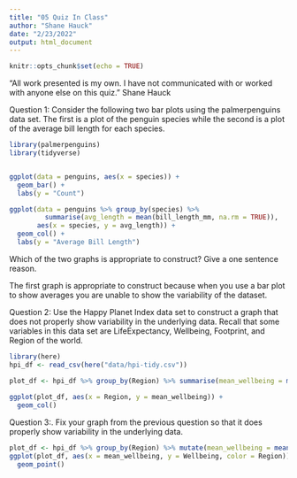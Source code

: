 ```yaml
---
title: "05 Quiz In Class"
author: "Shane Hauck"
date: "2/23/2022"
output: html_document
---
```


```r
knitr::opts_chunk$set(echo = TRUE)
```

“All work presented is my own. I have not communicated with or worked with anyone else on this quiz.”
Shane Hauck

Question 1: Consider the following two bar plots using the palmerpenguins data set. The first is a plot of the penguin species while the second is a plot of the average bill length for each species.

```r
library(palmerpenguins)
library(tidyverse)


ggplot(data = penguins, aes(x = species)) +
  geom_bar() +
  labs(y = "Count")

ggplot(data = penguins %>% group_by(species) %>%
         summarise(avg_length = mean(bill_length_mm, na.rm = TRUE)), 
       aes(x = species, y = avg_length)) +
  geom_col() +
  labs(y = "Average Bill Length")
```

Which of the two graphs is appropriate to construct? Give a one sentence reason.

The first graph is appropriate to construct because when you use a bar plot to show averages you are unable to show the variability of the dataset.



Question 2: Use the Happy Planet Index data set to construct a graph that does not properly show variability in the underlying data. Recall that some variables in this data set are LifeExpectancy, Wellbeing, Footprint, and Region of the world.

```r
library(here)
hpi_df <- read_csv(here("data/hpi-tidy.csv"))

plot_df <- hpi_df %>% group_by(Region) %>% summarise(mean_wellbeing = mean(Wellbeing))
  
ggplot(plot_df, aes(x = Region, y = mean_wellbeing)) +
  geom_col()
```



Question 3:. Fix your graph from the previous question so that it does properly show variability in the underlying data.

```r
plot_df <- hpi_df %>% group_by(Region) %>% mutate(mean_wellbeing = mean(Wellbeing))
ggplot(plot_df, aes(x = mean_wellbeing, y = Wellbeing, color = Region)) +
  geom_point()

```

